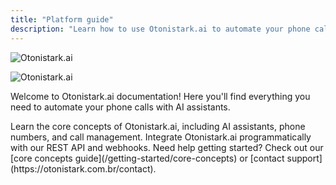 ```yaml
---
title: "Platform guide"
description: "Learn how to use Otonistark.ai to automate your phone calls with AI"
---
```


<img
  className="block dark:hidden"
  src="https://otonistark.com.br/ogimage-en.jpg"
  alt="Otonistark.ai"
/>

<img
  className="hidden dark:block"
  src="https://otonistark.com.br/ogimage-en.jpg"
  alt="Otonistark.ai"
/>

Welcome to Otonistark.ai documentation\! Here you'll find everything you need to
automate your phone calls with AI assistants.

<CardGroup cols={2}>
  <Card title="Platform Guide" icon="book" color="#06df4b" href="/platform-guide/overview">
    Learn the core concepts of Otonistark.ai, including AI assistants, phone
    numbers, and call management.
  </Card>
  <Card title="API Reference" icon="code" color="blue" href="/api-reference/introduction">
    Integrate Otonistark.ai programmatically with our REST API and webhooks.
  </Card>
</CardGroup>

<Note>
  Need help getting started? Check out our [core concepts
  guide](/getting-started/core-concepts) or [contact
  support](https://otonistark.com.br/contact).
</Note>
